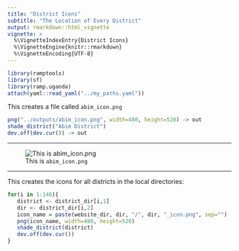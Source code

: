 ```yaml
---
title: "District Icons"
subtitle: "The Location of Every District"
output: rmarkdown::html_vignette
vignette: >
  %\VignetteIndexEntry{District Icons}
  %\VignetteEngine{knitr::rmarkdown}
  %\VignetteEncoding{UTF-8}
---
```


```r
library(ramptools)
library(sf)
library(ramp.uganda)
attach(yaml::read_yaml("../my_paths.yaml")) 
```


This creates a file called `abim_icon.png` 

```r
png("../outputs/abim_icon.png", width=480, height=520) -> out
shade_district("Abim District")
dev.off(dev.cur()) -> out
```

*** 

![This is `abim_icon.png`](../images/abim_icon.png)

*** 

This creates the icons for all districts in the local directories:  

```r
for(i in 1:146){
   district <- district_dir[i,1]
   dir <- district_dir[i,2]
   icon_name = paste(website_dir, dir, "/", dir, "_icon.png", sep="")
   png(icon_name, width=480, height=520)
   shade_district(district)
   dev.off(dev.cur())
}
```

